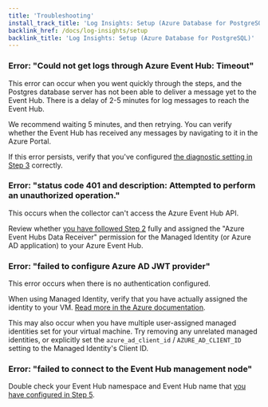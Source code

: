 ```yaml
---
title: 'Troubleshooting'
install_track_title: 'Log Insights: Setup (Azure Database for PostgreSQL)'
backlink_href: /docs/log-insights/setup
backlink_title: 'Log Insights: Setup (Azure Database for PostgreSQL)'
---
```


### Error: "Could not get logs through Azure Event Hub: Timeout"

This error can occur when you went quickly through the steps, and the Postgres database
server has not been able to deliver a message yet to the Event Hub. There is a delay of
2-5 minutes for log messages to reach the Event Hub.

We recommend waiting 5 minutes, and then retrying. You can verify whether the Event Hub
has received any messages by navigating to it in the Azure Portal.

If this error persists, verify that you've configured [the diagnostic setting in Step 3](/docs/log-insights/setup/azure-database/03_stream_logs_into_event_hub) correctly.

### Error: "status code 401 and description: Attempted to perform an unauthorized operation."

This occurs when the collector can't access the Azure Event Hub API.

Review whether [you have followed Step 2](/docs/log-insights/setup/azure-database/02_set_up_azure_event_hub) fully and assigned the "Azure Event Hubs Data Receiver" permission for the Managed Identity (or Azure AD application) to your Azure Event Hub.

### Error: "failed to configure Azure AD JWT provider"

This error occurs when there is no authentication configured.

When using Managed Identity, verify that you have actually assigned the identity to your VM.
[Read more in the Azure documentation](https://learn.microsoft.com/en-us/azure/active-directory/managed-identities-azure-resources/qs-configure-portal-windows-vm#assign-a-user-assigned-managed-identity-to-an-existing-vm).

This may also occur when you have multiple user-assigned managed identities set for your virtual machine.
Try removing any unrelated managed identities, or explicitly set the `azure_ad_client_id` / `AZURE_AD_CLIENT_ID` setting to
the Managed Identity's Client ID.

### Error: "failed to connect to the Event Hub management node"

Double check your Event Hub namespace and Event Hub name that [you have configured in Step 5](/docs/log-insights/setup/azure-database/05_configure_collector).


